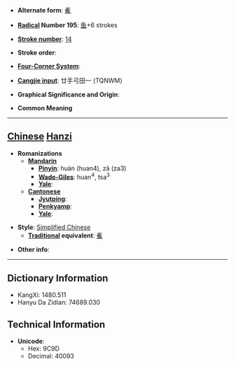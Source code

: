 * '''Alternate form''': [[鮺]]

* '''[[Wiktionary:Chinese radical index| Radical]] Number 195''': [[Wiktionary:Chinese radical index 鱼|鱼]]+6 strokes

* '''[[Wiktionary:Chinese total strokes index|Stroke number]]''': [[Wiktionary:Chinese total strokes index 14|14]]

* '''Stroke order''': 

* '''[[Wiktionary:Chinese four corner index|Four-Corner System]]''': 

* '''[[Wiktionary:Chinese Cangjie index|Cangjie input]]''': 廿手弓田一 (TQNWM)

* '''Graphical Significance and Origin''': 

* '''Common Meaning'''

----

== [[Chinese]] [[Hanzi]] ==

* '''Romanizations'''
** '''[[Mandarin]]'''
*** '''[[Pinyin]]''': huàn (huan4), zǎ (za3)
*** '''[[Wade-Giles]]''': huan<sup>4</sup>, tsa<sup>3</sup>
*** '''[[Yale]]''': 
** '''[[Cantonese]]'''
*** '''[[Jyutping]]''':
*** '''[[Penkyamp]]''': 
*** '''[[Yale]]''': 

* '''Style''': [[Simplified Chinese]] 
** '''[[Traditional Chinese|Traditional]] equivalent''': [[鮺]]

* '''Other info''': 

----

== Dictionary Information ==

* KangXi: 1480.511
* Hanyu Da Zidian: 74689.030

== Technical Information ==

* '''Unicode''':
** Hex: 9C9D
** Decimal: 40093